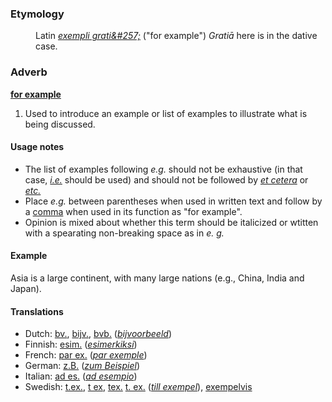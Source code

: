 ===Etymology===
:Latin ''[[exempli grati&#257;]]'' ("for example")  ''Grati&#257;'' here is in the dative case.

===Adverb===
'''[[for example]]'''
#Used to introduce an example or list of examples to illustrate what is being discussed.

====Usage notes====
*The list of examples following ''e.g.'' should not be exhaustive (in that case, ''[[i.e.]]'' should be used) and should not be followed by ''[[et cetera]]'' or ''[[etc.]]''  
*Place ''e.g.'' between parentheses when used in written text and follow by a [[comma]] when used in its function as "for example".
*Opinion is mixed about whether this term should be italicized or wtitten with a spearating non-breaking space as in ''e. g.''



====Example====
Asia is a large continent, with many large nations (e.g., China, India and Japan).

====Translations====
*Dutch: [[bv.]], [[bijv.]], [[bvb.]] (''[[bijvoorbeeld]]'')
*Finnish: [[esim.]] (''[[esimerkiksi]]'')
*French: [[par ex.]] (''[[par exemple]]'')
*German: [[z.B.]] (''[[zum Beispiel]]'')
*Italian: [[ad es.]] (''[[ad esempio]]'')
*Swedish: [[t.ex.]], [[t ex]], [[tex.]] [[t. ex.]] (''[[till exempel]]''), [[exempelvis]]